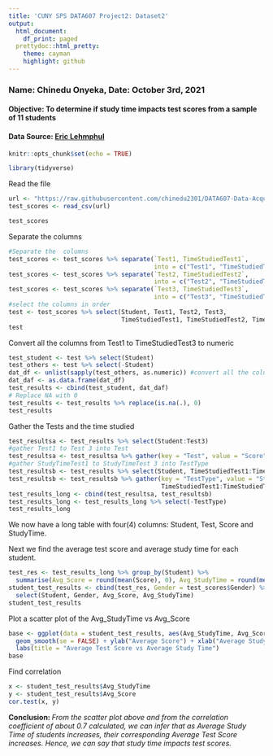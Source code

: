---
title: 'CUNY SPS DATA607 Project2: Dataset2'
output:
  html_document:
    df_print: paged
  prettydoc::html_pretty:
    theme: cayman
    highlight: github
---
### **Name: Chinedu Onyeka, Date: October 3rd, 2021**

 
#### **Objective:** To determine if study time impacts test scores from a sample of 11 students 

#### **Data Source:** [Eric Lehmphul](https://raw.githubusercontent.com/SaneSky109/DATA607/main/Project_2/Data/DATA607_discussion5.csv)

```{r setup, include=FALSE}
knitr::opts_chunk$set(echo = TRUE)
```

```{r message=FALSE}
library(tidyverse)
```

Read the file
```{r read-file, message=FALSE}
url <- "https://raw.githubusercontent.com/chinedu2301/DATA607-Data-Acquisition-and-Management/main/test_scores"
test_scores <- read_csv(url)
```
```{r}
test_scores
```


Separate the columns
```{r}
#Separate the  columns
test_scores <- test_scores %>% separate(`Test1, TimeStudiedTest1`, 
                                        into = c("Test1", "TimeStudiedTest1"))
test_scores <- test_scores %>% separate(`Test2, TimeStudiedTest2`, 
                                        into = c("Test2", "TimeStudiedTest2"))
test_scores <- test_scores %>% separate(`Test3, TimeStudiedTest3`, 
                                        into = c("Test3", "TimeStudiedTest3"))
#select the columns in order
test <- test_scores %>% select(Student, Test1, Test2, Test3, 
                               TimeStudiedTest1, TimeStudiedTest2, TimeStudiedTest3)
test
```
Convert all the columns from Test1 to TimeStudiedTest3 to numeric
```{r}
test_student <- test %>% select(Student)
test_others <- test %>% select(-Student)
dat_df <- unlist(sapply(test_others, as.numeric)) #convert all the columns except the Student column to numeric
dat_daf <- as.data.frame(dat_df)
test_results <- cbind(test_student, dat_daf)
# Replace NA with 0
test_results <- test_results %>% replace(is.na(.), 0)
test_results
```
Gather the Tests and the time studied
```{r}
test_resultsa <- test_results %>% select(Student:Test3)
#gather Test1 to Test 3 into Test
test_resultsa <- test_resultsa %>% gather(key = "Test", value = "Score", Test1:Test3) %>% arrange(Student)
#gather StudyTimeTest1 to StudyTimeTest 3 into TestType
test_resultsb <- test_results %>% select(Student, TimeStudiedTest1:TimeStudiedTest3)
test_resultsb <- test_resultsb %>% gather(key = "TestType", value = "StudyTime",
                                          TimeStudiedTest1:TimeStudiedTest3) %>% arrange(Student) %>% select(-Student)
test_results_long <- cbind(test_resultsa, test_resultsb)
test_results_long <- test_results_long %>% select(-TestType)
test_results_long
```
We now have a long table with four(4) columns: Student, Test, Score and StudyTime.  

Next we find the average test score and average study time for each student.  

```{r}
test_res <- test_results_long %>% group_by(Student) %>%
  summarise(Avg_Score = round(mean(Score), 0), Avg_StudyTime = round(mean(StudyTime),0))
student_test_results <- cbind(test_res, Gender = test_scores$Gender) %>% 
  select(Student, Gender, Avg_Score, Avg_StudyTime)
student_test_results
```
Plot a scatter plot of the Avg_StudyTime vs Avg_Score

```{r}
base <- ggplot(data = student_test_results, aes(Avg_StudyTime, Avg_Score)) + geom_point() +
  geom_smooth(se = FALSE) + ylab("Average Score") + xlab("Average Study Time") + theme_bw() + 
  labs(title = "Average Test Score vs Average Study Time")
base
```

Find correlation
```{r}
x <- student_test_results$Avg_StudyTime
y <- student_test_results$Avg_Score
cor.test(x, y)
```
**Conclusion: ** *From the scatter plot above and from the correlation coefficient of about 0.7 calculated, we can infer that as Average Study Time of students increases, their corresponding Average Test Score increases. Hence, we can say that study time impacts test scores. *











